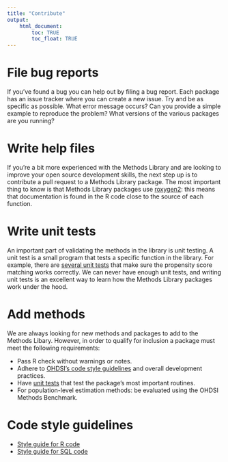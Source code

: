 ```yaml
---
title: "Contribute"
output: 
    html_document:
        toc: TRUE
        toc_float: TRUE
---
```


# File bug reports

If you've found a bug you can help out by filing a bug report. Each package has an issue tracker where you can create a new issue. Try and be as specific as possible. What error message occurs? Can you provide a simple example to reproduce the problem? What versions of the various packages are you running?

# Write help files

If you're a bit more experienced with the Methods Library and are looking to improve your open source development skills, the next step up is to contribute a pull request to a Methods Library package. The most important thing to know is that Methods Library packages use [roxygen2](https://github.com/klutometis/roxygen): this means that documentation is found in the R code close to the source of each function. 

# Write unit tests

An important part of validating the methods in the library is unit testing. A unit test is a small program that tests a specific function in the library. For example, there are [several unit tests](https://github.com/OHDSI/CohortMethod/blob/master/tests/testthat/test-psFunctions.R#L5) that make sure the propensity score matching works correctly. We can never have enough unit tests, and writing unit tests is an excellent way to learn how the Methods Library packages work under the hood.

# Add methods

We are always looking for new methods and packages to add to the Methods Libary. However, in order to qualify for inclusion a package must meet the following requirements:

- Pass R check without warnings or notes.
- Adhere to [OHDSI's code style guidelines](https://ohdsi.github.io/MethodsLibrary/contribute.html#code_style_guidelines) and overall development practices.
- Have [unit tests](http://www.ohdsi.org/web/wiki/doku.php?id=development:unit_testing_in_r) that test the package's most important routines.
- For population-level estimation methods: be evaluated using the OHDSI Methods Benchmark.

# Code style guidelines

- [Style guide for R code](http://www.ohdsi.org/web/wiki/doku.php?id=development:ohdsi_code_style_for_r)
- [Style guide for SQL code](http://www.ohdsi.org/web/wiki/doku.php?id=development:ohdsi_code_style_for_sql)
